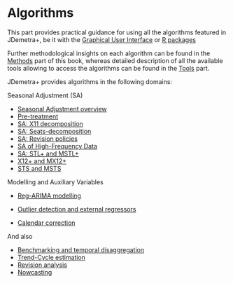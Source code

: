# Algorithms {.unnumbered #part-A}

This part provides practical guidance for using all the algorithms featured in JDemetra+, be it with the [Graphical User Interface](#t-gui-overview) or [R packages](#t-r-packs)

Further methodological insights on each algorithm can be found in the [Methods](#part-M) part of this book, whereas detailed description of all the available tools allowing to access the algorithms can be found in the [Tools](#part-T) part.

JDemetra+ provides algorithms in the following domains:

Seasonal Adjustment (SA)

- [Seasonal Adjustment overview](#sa-overview)
- [Pre-treatment](#sa-pre-t)
- [SA: X11 decomposition](#a-sa-X11)
- [SA: Seats-decomposition](#a-sa-seats)
- [SA: Revision policies](#a-rev-pol)
- [SA of High-Frequency Data](#a-sa-hf)
- [SA: STL+ and MSTL+](#a-sa-stl)
- [X12+ and MX12+](#a-sa-x12)
- [STS and MSTS](#a-sa-bsm)

Modelling and Auxiliary Variables

- [Reg-ARIMA modelling](#a_reg-a)

- [Outlier detection and external regressors](#a-out-reg-ext)

- [Calendar correction](#a-cal)

And also

- [Benchmarking and temporal disaggregation](#a-bench)
- [Trend-Cycle estimation](#a-trend)
- [Revision analysis](#a-revs)
- [Nowcasting](#a-now)

     
        
